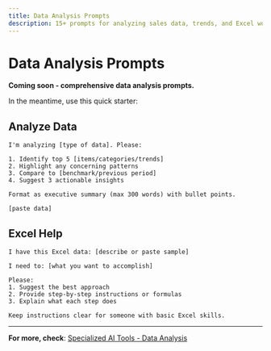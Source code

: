 ```yaml
---
title: Data Analysis Prompts
description: 15+ prompts for analyzing sales data, trends, and Excel work
---
```


# Data Analysis Prompts

**Coming soon - comprehensive data analysis prompts.**

In the meantime, use this quick starter:

## Analyze Data
```
I'm analyzing [type of data]. Please:

1. Identify top 5 [items/categories/trends]
2. Highlight any concerning patterns
3. Compare to [benchmark/previous period]
4. Suggest 3 actionable insights

Format as executive summary (max 300 words) with bullet points.

[paste data]
```

## Excel Help
```
I have this Excel data: [describe or paste sample]

I need to: [what you want to accomplish]

Please:
1. Suggest the best approach
2. Provide step-by-step instructions or formulas
3. Explain what each step does

Keep instructions clear for someone with basic Excel skills.
```

---

**For more, check**: [Specialized AI Tools - Data Analysis](../tools/specialized-ai-tools#data-analysis)
